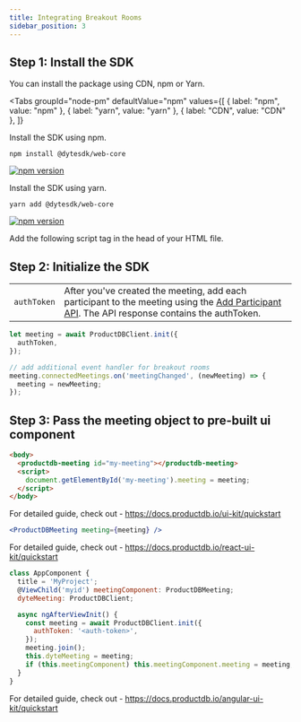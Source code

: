 ```yaml
---
title: Integrating Breakout Rooms
sidebar_position: 3
---
```



## Step 1: Install the SDK

You can install the package using CDN, npm or Yarn.

<Tabs
  groupId="node-pm"
  defaultValue="npm"
  values={[
    { label: "npm", value: "npm" },
    { label: "yarn", value: "yarn" },
    { label: "CDN", value: "CDN" },
  ]}
>
  <TabItem value="npm">
Install the SDK using npm.

```shell
npm install @dytesdk/web-core
```

[![npm version](https://badge.fury.io/js/@dytesdk%2Fweb-core.svg)](https://badge.fury.io/js/@dytesdk%2Fweb-core)

  </TabItem>
  <TabItem value="yarn">
Install the SDK using yarn.

```shell
yarn add @dytesdk/web-core
```

[![npm version](https://badge.fury.io/js/@dytesdk%2Fweb-core.svg)](https://badge.fury.io/js/@dytesdk%2Fweb-core)

  </TabItem>
  <TabItem value="CDN">
Add the following script tag in the head of your HTML file.

  <WebCoreCDNInstallation />
  </TabItem>
</Tabs>

## Step 2: Initialize the SDK

|             |                                                                                                                                                                                   |
| ----------- | --------------------------------------------------------------------------------------------------------------------------------------------------------------------------------- |
| `authToken` | After you've created the meeting, add each participant to the meeting using the [Add Participant API](/api#/operations/add_participant). The API response contains the authToken. |

```js
let meeting = await ProductDBClient.init({
  authToken,
});

// add additional event handler for breakout rooms
meeting.connectedMeetings.on('meetingChanged', (newMeeting) => {
  meeting = newMeeting;
});
```

## Step 3: Pass the meeting object to pre-built ui component

<Tabs>
  <TabItem value="HTML">

```html
<body>
  <productdb-meeting id="my-meeting"></productdb-meeting>
  <script>
    document.getElementById('my-meeting').meeting = meeting;
  </script>
</body>
```

For detailed guide, check out - https://docs.productdb.io/ui-kit/quickstart

  </TabItem>
  <TabItem value="ReactJS">

```jsx
<ProductDBMeeting meeting={meeting} />
```

For detailed guide, check out - https://docs.productdb.io/react-ui-kit/quickstart

  </TabItem>
  <TabItem value="Angular">

```js
class AppComponent {
  title = 'MyProject';
  @ViewChild('myid') meetingComponent: ProductDBMeeting;
  dyteMeeting: ProductDBClient;

  async ngAfterViewInit() {
    const meeting = await ProductDBClient.init({
      authToken: '<auth-token>',
    });
    meeting.join();
    this.dyteMeeting = meeting;
    if (this.meetingComponent) this.meetingComponent.meeting = meeting;
  }
}
```

For detailed guide, check out - https://docs.productdb.io/angular-ui-kit/quickstart

  </TabItem>
</Tabs>

<head>
  <title>Integrating Breakout Rooms Guide</title>
</head>
